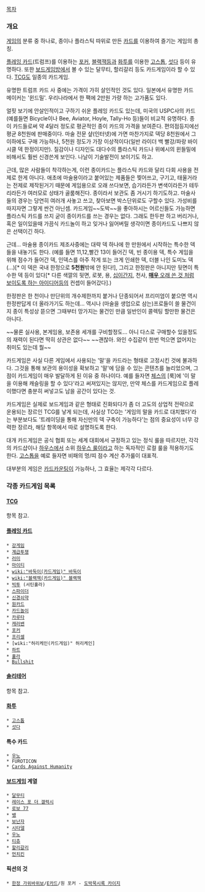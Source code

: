 [[목차]]
=== 개요 ===
[[게임]]의 분류 중 하나로, 종이나 플라스틱 따위로 만든 [[카드]]를 이용하여 즐기는 게임의 총칭.

[[플레잉 카드]](트럼프)를 이용하는 [[포커]], [[블랙잭]]등과 [[화투]]를 이용한 [[고스톱]], [[섯다]] 등이 유명하다. 또한 [[보드게임]]방에서 볼 수 있는 달무티, 할리갈리 등도 카드게임이라 할 수 있다. [[TCG]]도 일종의 카드게임.

유명한 트럼프 카드 사 중에는 가격이 가히 살인적인 것도 있다. 일본에서 유명한 카드 메이커는 '윈드밀'. 우리나라에서 한 팩에 2만원 가량 하는 고가품도 있다.

얼핏 보기에 안살인적이고 구하기 쉬운 플레잉 카드도 있는데, 미국의 USPC사의 카드(예를들면 Bicycle이나 Bee, Aviator, Hoyle, Tally-Ho 등)들이 비교적 유명하다. 종이 카드들로써 약 4달러 정도로 평균적인 종이 카드의 가격을 보여준다. 편의점등지에선 평균 8천원에 판매중이다. 마술 전문 샾(인터넷)에 가면 마찬가지로 덱당 8천원에서 그 이하에도 구매 가능하나, 5천원 정도가 가장 이상적이다(일반 라이더 백 빨강/파랑 바이시클 덱 한정이지만). 질감이나 디자인도 대다수의 플라스틱 카드나 위예시의 윈들밀에 비해서도 훨씬 신경쓴게 보인다. 나날이 기술발전이 보이기도 하고.

근데, 많은 사람들이 착각하는게, 이런 종이카드는 플라스틱 카드와 달리 다회 사용을 전제로 한게 아니다. 애초에 마술용이라고 붙어있는 제품들은 찢어쓰고, 구기고, 태울거라는 전제로 제작된거기 때문에 게임용으로 오래 쓰다보면, 습기라든가 변색이라든가 테두리라든가 여러모로 상태가 골룸해진다. 종이라서 보관도 좀 거시기 하기도하고. 마술사들의 경우는 당연히 여러개 사놓고 쓰고, 찾아보면 박스단위로도 구할수 있다. 가성비를 따지자면 그렇게 싼건 아닌셈. 카드게임~~도박~~을 좋아하시는 어르신들도 가능하면 플라스틱 카드를 쓰지 굳이 종이카드를 쓰는 경우는 없다. 그래도 한두판 하고 버리거나, 혹은 일이있을때 가끔식 카드놀이 하고 잊거나 잃어버릴 생각이면 종이카드도 나쁘지 않은 선택이긴 하다.

근데... 마술용 종이카드 제조사중에는 대략 덱 하나에 한 만원에서 시작하는 특수한 덱들을 내놓기도 한다. (예를 들면 11,12,빨간 13이 들어긴 덱, 빈 종이용 덱, 특수 게임을 위해 점수가 들어간 덱, 인덱스를 아주 작게 또는 크게 인쇄한 덱, 더블 나인 도미노 덱(...)[* 이 덱은 국내 한정으로 '''5천원'''밖에 안 된다!], 그리고 한정판은 아니지만 뒷면이 특수한 덱 등이 있다[* 다른 색깔의 뒷면, 로봇, 용, [[십이간지]], 천사, [[페이크다 이 병신들아|'''매우''' 오래 쓴 것 처럼 보이도록 하는 아이디어]]등의 컨셉이 들어갔다].)

한정판은 한 천이나 만단위의 개수제한까지 붙거나 단종되어서 프리미엄이 붙으면 역시 한정판답게 더 올라가기도 하는데... 역시나 (마술을 생업으로 삼는)프로들이 쓸 물건이지 종이 특성상 뜯으면 그때부터 망가지는 물건인 만큼 일반인이 콜렉팅 할만한 물건은 아니다.

~~물론 실사용, 본게임용, 보존용 세개를 구비할정도... 아니 다스로 구매할수 있을정도의 재력이 된다면 딱히 상관은 없다~~ ~~괜찮아. 와인 수집같이 한번 먹으면 없어지는 취미도 있는데 뭘~~

카드게임은 사실 다른 게임에서 사용되는 '말'을 카드라는 형태로 고정시킨 것에 불과하다. 그것을 통해 보관의 용이성을 확보하고 '말'에 담을 수 있는 콘텐츠를 늘리었으며, 그 점이 카드게임이 매우 발달하게 된 이유 중 하나이다. 예를 들자면 [[체스]]의 [룩]에 '이 말을 이용해 캐슬링을 할 수 있다'라고 써져있지는 않지만, 만약 체스를 카드게임으로 플레이했다면 충분히 써넣고도 남을 공간이 있다는 것.

카드게임은 실제로 보드게임과 같은 형태로 진화되다가 좀 더 고도의 상업적 전략으로 운용되는 장르인 TCG를 낳게 되는데, 사실상 TCG는 '게임의 말을 카드로 대치했다'라는 부분보다도 '트레이딩을 통해 자신만의 덱 구축이 가능하다'는 점의 중요성이 너무 강력한 장르라, 해당 항목에서 따로 설명하도록 한다.

대개 카드게임은 공식 협회 또는 세계 대회에서 규정하고 있는 정식 룰을 따르지만, 각각의 카드샵이나 [[하우스]]에서 소위 [[하우스 룰]]이라고 하는 독자적인 로컬 룰을 적용하기도 한다. [[고스톱]]을 예로 들자면 비패의 멍/띠 점수 계산 추가룰이 대표적.

대부분의 게임은 [[카드카운팅]]이 가능하나, 그 효율는 제각각 다르다.
=== 각종 카드게임 목록 ===
==== [[TCG]] ====
항목 참고.

==== [[플레잉 카드]] ====
 * [[강게임]]
 * [[계급투쟁]]
 * [[러미]]
 * [[마이티]]
 * [[wiki:"바둑이(카드게임)" 바둑이]]
 * [[wiki:"블랙잭(카드게임)" 블랙잭]]
 * [[빅투]] (서틴훌라)
 * [[스파이더]]
 * [[신경쇠약]]
 * [[원카드]]
 * [[카드놀이]]
 * [[카루타]]
 * [[캐러밴]]
 * [[포커]]
 * [[프리셀]]
 * [wiki:"허리케인(카드게임)" 허리케인]
 * [[하트]]
 * [[훌라]]
 * [[Bullshit]]

==== [[솔리테어]] ====
항목 참고.

==== [[화투]] ====
 * [[고스톱]]
 * [[섯다]]

==== 특수 카드 ====
 * [[우노]]
 * FUROTICON
 * [[Cards Against Humanity]]

==== [[보드게임]] 계열 ====
 * [[달무티]]
 * [[레이스 포 더 갤럭시]]
 * [[로보 77]]
 * [[뱅]]
 * [[보난자]]
 * [[시타델]]
 * [[우노]]
 * [[티츄]]
 * [[할리갈리]]
 * [[먼치킨]]

==== 픽션의 것 ====
 * [[한정 가위바위보]]/[[E카드]]/원 포커 - [[도박묵시록 카이지]]
